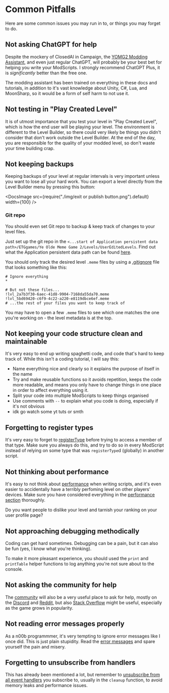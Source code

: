 
# Common Pitfalls

Here are some common issues you may run in to, or things you may forget to do.

## Not asking ChatGPT for help

Despite the mockery of ClosedAI in Campaign, the [YOMG2 Modding Assistant](https://chat.openai.com/g/g-psxzxyWuu-ye-olde-meme-game-2-modding-assistant), and even just regular ChatGPT, will probably be your best bet for helping you write your ModScripts. I strongly recommend ChatGPT Plus, it is _significantly_ better than the free one.

The modding assistant has been trained on everything in these docs and tutorials, in addition to it's vast knowledge about Unity, C#, Lua, and MoonSharp, so it would be a form of self harm to not use it.

## Not testing in "Play Created Level"

It is of utmost importance that you test your level in "Play Created Level", which is how the end user will be playing your level. The environment is different to the Level Builder, so there could very likely be things you didn't consider that don't work outside the Level Builder. At the end of the day, you are responsible for the quality of your modded level, so don't waste your time building crap.

## Not keeping backups

Keeping backups of your level at regular intervals is very important unless you want to lose all your hard work. You can export a level directly from the Level Builder menu by pressing this button:

<DocsImage
  src={require("./img/exit or publish button.png").default}
  width={100}
/>

### Git repo

You should even set Git repo to backup & keep track of changes to your level files.

Just set up the git repo in the `<...start of Application persistent data path>/ETGgames/Ye Olde Meme Game 2/Levels/UserEditedLevels`. Find out what the Application persistent data path can be found [here](https://docs.unity3d.com/ScriptReference/Application-persistentDataPath.html).

You should only track the desired level `.meme` files by using a [.gitignore](https://git-scm.com/docs/gitignore) file that looks something like this:

```
# Ignore everything
*

# But not these files...
!lvl_2a7b3f30-6aec-41d8-9904-7168da55da70.meme
!lvl_5bd69420-c6f9-4c22-a220-e8119dbce6ef.meme
# ...the rest of your files you want to keep track of
```

You may have to open a few `.meme` files to see which one matches the one you're working on - the level metadata is at the top.

## Not keeping your code structure clean and maintainable

It's very easy to end up writing spaghetti code, and code that's hard to keep track of. While this isn't a coding tutorial, I will say this:

- Name everything nice and clearly so it explains the purpose of itself in the name
- Try and make reusable functions so it avoids repetition, keeps the code more readable, and means you only have to change things in one place in order to affect everything using it.
- Split your code into multiple ModScripts to keep things organised
- Use comments with `--` to explain what you code is doing, especially if it's not obvious
- idk go watch some yt tuts or smth

## Forgetting to register types

It's very easy to forget to [registerType](/docs/guides/types#register-type) before trying to access a member of that type. Make sure you always do this, and try to do so in every ModScript instead of relying on some type that was `registerType`d (globally) in another script.

## Not thinking about performance

It's easy to not think about [performance](/docs/guides/performance) when writing scripts, and it's even easier to accidentally have a terribly perfoming level on other players' devices. Make sure you have considered everything in the [performance section](/docs/guides/performance) thoroughly.

Do you want people to dislike your level and tarnish your ranking on your user profile page?

## Not approaching debugging methodically

Coding can get hard sometimes. Debugging can be a pain, but it can also be fun (yes, I know what you're thinking).

To make it more pleasant experience, you should used the `print` and `printTable` helper functions to log anything you're not sure about to the console.

## Not asking the community for help

The [community](/docs/guides/community) will also be a very useful place to ask for help, mostly on the [Discord](https://discord.com/invite/g5X4MbKx3A) and [Reddit](https://www.reddit.com/r/YeOldeMemeGame2/), but also [Stack Overflow](https://stackoverflow.com/questions/tagged/ye-olde-meme-game-2) might be useful, especially as the game grows in popularity.

## Not reading error messages properly

As a n00b programmmer, it's very tempting to ignore error messages like I once did. This is just plain stupidity. Read the [error messages](/docs/guides/error-handling#error-messages) and spare yourself the pain and misery.

## Forgetting to unsubscribe from handlers

This has already been mentioned a lot, but remember to [unsubscribe from all event handlers](/docs/guides/events#unsubscribing-from-events) you subscribe to, usually in the `cleanup` function, to avoid memory leaks and performance issues.
